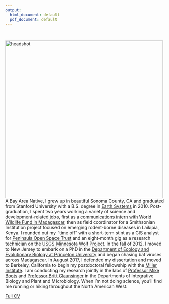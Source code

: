 ```yaml
---
output:
  html_document: default
  pdf_document: default
---
```

<br>

<img src="cara_pic.jpg" alt="headshot" style="height: 500px; padding-right: 10px;" align="left"> A Bay Area Native, I grew up in beautiful Sonoma County, CA and graduated from Stanford University with a B.S. degree in [Earth Systems](https://pangea.stanford.edu/esys) in 2010. Post-graduation, I spent two years working a variety of science and development-related jobs, first as a [communications intern with World Wildlife Fund in Madagascar](http://wwf.panda.org/how_you_can_help/volunteer/volunteer/volunteer_stories/madagascar/vondrozo_forest/cara_brook/), then as field coordinator for a Smithsonian Institution project focused on emerging rodent-borne diseases in Laikipia, Kenya. I rounded out my "time off" with a short-term stint as a GIS analyst for [Peninsula Open Space Trust](https://openspacetrust.org/) and an eight-month gig as a research technician on the [USGS Minnesota Wolf Project](http://www.davemech.org/volunteering.html). In the fall of 2012, I moved to New Jersey to embark on a PhD in the [Department of Ecology and Evolutionary Biology at Princeton University](https://eeb.princeton.edu/) and began chasing bat viruses across Madagascar. In August 2017, I defended my dissertation and moved to Berkeley, California to begin my postdoctoral fellowship with the [Miller Institute](http://miller.berkeley.edu/about). I am conducting my research jointly in the labs of [Professor Mike Boots](https://bootslab.org/) and [Professor Britt Glaunsinger](http://glaunsingerlab.berkeley.edu/) in the Departments of Integrative Biology and Plant and Microbiology. When I'm not doing science, you'll find me running or hiking throughout the North American West.<br>

<a href="CV_CaraBrook_Full_August2018.pdf">Full CV</a></div>
</div>









